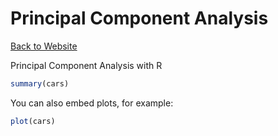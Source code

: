 Principal Component Analysis
========================================================
<a href="http://www.dragonflystats.wordpress.com"> Back to Website </a>

Principal Component Analysis with R

```r
summary(cars)
```

You can also embed plots, for example:

```r
plot(cars)
```

